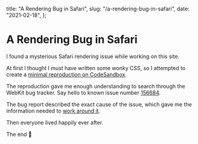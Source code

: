   title: "A Rendering Bug in Safari",
  slug: "/a-rendering-bug-in-safari",
  date: "2021-02-18",
};

# A Rendering Bug in Safari

I found a mysterious Safari rendering issue while working on this site.

At first I thought I must have written some wonky CSS, so I attempted to create a [minimal reproduction on CodeSandbox](https://kh4qf.csb.app).

The reproduction gave me enough understanding to search through the WebKit bug tracker. Say hello to known issue number [156684](https://bugs.webkit.org/show_bug.cgi?id=156684).

The bug report described the exact cause of the issue, which gave me the information needed to [work around it](https://github.com/m-allanson/garden/pull/1).

Then everyone lived happily ever after.

The end 🎉
